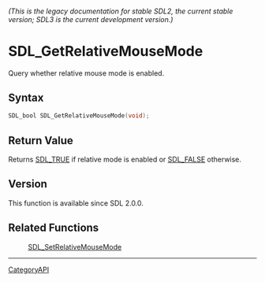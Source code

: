 ====== (This is the legacy documentation for stable SDL2, the current stable version; SDL3 is the current development version.) ======
= SDL_GetRelativeMouseMode =

Query whether relative mouse mode is enabled.

== Syntax ==

<syntaxhighlight lang='c'>
SDL_bool SDL_GetRelativeMouseMode(void);
</syntaxhighlight>

== Return Value ==

Returns [[SDL_TRUE]] if relative mode is enabled or [[SDL_FALSE]]
otherwise.

== Version ==

This function is available since SDL 2.0.0.

== Related Functions ==

:[[SDL_SetRelativeMouseMode]]

----
[[CategoryAPI]]



